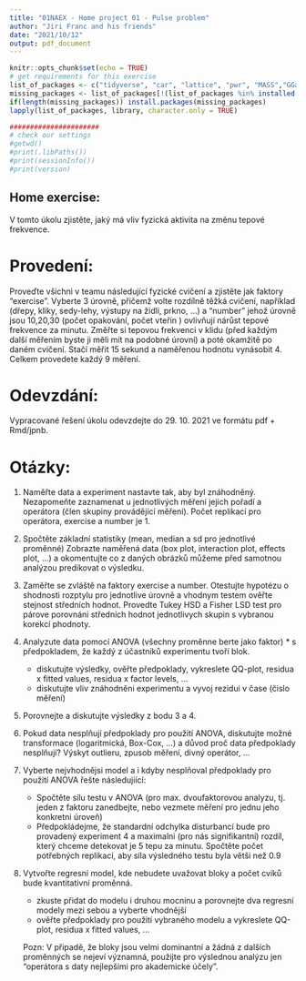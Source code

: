 ```yaml
---
title: "01NAEX - Home project 01 - Pulse problem"
author: "Jiri Franc and his friends"
date: "2021/10/12"
output: pdf_document
---
```



```r
knitr::opts_chunk$set(echo = TRUE)
# get requirements for this exercise
list_of_packages <- c("tidyverse", "car", "lattice", "pwr", "MASS","GGally")
missing_packages <- list_of_packages[!(list_of_packages %in% installed.packages()[,"Package"])]
if(length(missing_packages)) install.packages(missing_packages)
lapply(list_of_packages, library, character.only = TRUE)

######################
# check our settings
#getwd()
#print(.libPaths())
#print(sessionInfo())
#print(version)
```


## Home exercise:

V tomto úkolu zjistěte, jaký má vliv fyzická aktivita na změnu tepové frekvence.

# Provedení:

Proveďte všichni v teamu následující fyzické cvičení a zjistěte jak faktory "exercise". Vyberte 3 úrovně, přičemž volte rozdílně těžká cvičení, například (dřepy, kliky, sedy-lehy, výstupy na židli, prkno, ...) a  "number" jehož úrovně jsou 10,20,30 (počet opakování, počet vteřin ) ovlivňují nárůst tepové frekvence za minutu. Změřte si tepovou frekvenci v klidu (před každým další měřením byste ji měli mít na podobné úrovní) a poté okamžitě po daném cvičení. Stačí měřit 15 sekund a naměřenou hodnotu vynásobit 4. Celkem provedete každý 9 měření.

# Odevzdání: 

Vypracované řešení úkolu odevzdejte do 29. 10. 2021 ve formátu pdf + Rmd/jpnb.


# Otázky: 

 1. Naměřte data a experiment nastavte tak, aby byl znáhodněný. Nezapomeňte zaznamenat u jednotlivých měření jejich pořadí a operátora (člen skupiny provádějící měření). Počet replikací pro operátora, exercise a number je 1.

2.   Spočtěte základní statistiky  (mean, median a sd pro jednotlivé proměnné)
      Zobrazte naměřená data (box plot, interaction plot, effects plot, ...) a okomentujte
      co z daných obrázků můžeme před samotnou analýzou predikovat o výsledku. 
 
3.  Zaměřte se zvláště na faktory exercise a number. Otestujte hypotézu o shodnosti rozptylu pro jednotlive úrovně
      a vhodnym testem ověřte stejnost středních hodnot.  Provedte Tukey HSD a Fisher LSD test pro párove porovnáni středních  hodnot jednotlivych skupin s vybranou korekcí phodnoty.

4.  Analyzute data pomocí ANOVA (všechny proměnne berte jako faktor)
        * s předpokladem, že každý z účastníků experimentu tvoří blok.
       *  diskutujte výsledky, ověřte předpoklady, vykreslete QQ-plot, residua x fitted values, residua x factor levels, ...
       * diskutujte vliv znáhodněni experimentu a vyvoj rezidui v čase (čislo měření)

5.  Porovnejte a diskutujte výsledky z bodu 3 a 4.

6. Pokud data nesplňují předpoklady pro použití ANOVA, diskutujte možné transformace (logaritmická, Box-Cox, ...)
      a důvod proč data předpoklady nesplňují? Výskyt outlieru, zpusob měření, divný operátor, ...
      
7. Vyberte nejvhodnějsi model a i kdyby nesplňoval předpoklady pro použití ANOVA řešte následujiící: 
   * Spočtěte sílu testu v ANOVA (pro max. dvoufaktorovou analyzu, tj. jeden z faktoru zanedbejte, nebo vezmete měření pro jednu jeho konkretni úroveň)
   * Předpokládejme, že standardní odchylka disturbancí bude pro provadený experiment 4
     a maximalni (pro nás signifikantní) rozdíl, který chceme detekovat je 5 tepu za minutu.
     Spočtěte počet potřebných replikací, aby síla výsledného testu byla větši než 0.9
 
8. Vytvořte regresní model, kde nebudete uvažovat bloky a počet cviků bude kvantitativní proměnná.
      * zkuste přidat do modelu i druhou mocninu a porovnejte dva regresní modely mezi sebou a vyberte vhodnější
      * ověřte předpoklady pro použití vybraného modelu a vykreslete QQ-plot, residua x fitted values, ...

   Pozn: V připadě, že bloky jsou velmi dominantní a žádná z dalších proměnných se nejeví významná,
      použijte pro výslednou analýzu jen "operátora s daty nejlepšími pro akademicke účely".


